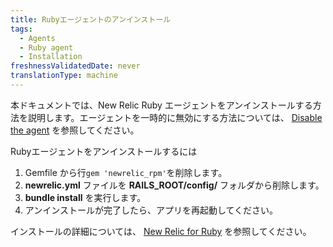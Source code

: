 ```yaml
---
title: Rubyエージェントのアンインストール
tags:
  - Agents
  - Ruby agent
  - Installation
freshnessValidatedDate: never
translationType: machine
---
```


本ドキュメントでは、New Relic Ruby エージェントをアンインストールする方法を説明します。エージェントを一時的に無効にする方法については、 [Disable the agent](/docs/agents/manage-apm-agents/installation/disable-apm-agent#ruby) を参照してください。

Rubyエージェントをアンインストールするには

1. Gemfile から行`gem 'newrelic_rpm'`を削除します。
2. **newrelic.yml** ファイルを **RAILS_ROOT/config/** フォルダから削除します。
3. **bundle install** を実行します。
4. アンインストールが完了したら、アプリを再起動してください。

インストールの詳細については、 [New Relic for Ruby](/docs/agents/ruby-agent/getting-started/new-relic-ruby) を参照してください。